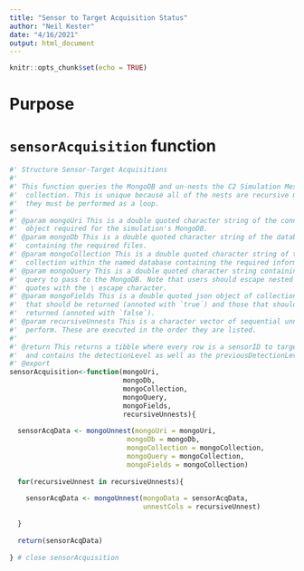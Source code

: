 ```yaml
---
title: "Sensor to Target Acquisition Status"
author: "Neil Kester"
date: "4/16/2021"
output: html_document
---
```


```r
knitr::opts_chunk$set(echo = TRUE)
```

# Purpose  

# `sensorAcquisition` function  

```r
#' Structure Sensor-Target Acquisitions
#'
#' This function queries the MongoDB and un-nests the C2 Simulation Message 
#'  collection. This is unique because all of the nests are recursive meaning 
#'  they must be performed as a loop. 
#'
#' @param mongoUri This is a double quoted character string of the connection 
#'  object required for the simulation's MongoDB.  
#' @param mongoDb This is a double quoted character string of the database name 
#'  containing the required files.
#' @param mongoCollection This is a double quoted character string of the mongo
#'  collection within the named database containing the required information.
#' @param mongoQuery This is a double quoted character string containing the json
#'  query to pass to the MongoDB. Note that users should escape nested double
#'  quotes with the \ escape character.  
#' @param mongoFields This is a double quoted json object of collection fields
#'  that should be returned (annoted with `true`) and those that should not be
#'  returned (annoted with `false`). 
#' @param recursiveUnnests This is a character vector of sequential unnests to 
#'  perform. These are executed in the order they are listed.
#'
#' @return This returns a tibble where every row is a sensorID to targetID pair
#'  and contains the detectionLevel as well as the previousDetectionLevel.
#' @export
sensorAcquisition<-function(mongoUri,
                            mongoDb,
                            mongoCollection,
                            mongoQuery,
                            mongoFields,
                            recursiveUnnests){
  
  sensorAcqData <- mongoUnnest(mongoUri = mongoUri,
                             mongoDb = mongoDb,
                             mongoCollection = mongoCollection,
                             mongoQuery = mongoCollection,
                             mongoFields = mongoCollection)
  
  for(recursiveUnnest in recursiveUnnests){
    
    sensorAcqData <- mongoUnnest(mongoData = sensorAcqData, 
                                 unnestCols = recursiveUnnest)
    
  }
  
  return(sensorAcqData)
  
} # close sensorAcquisition
```



















